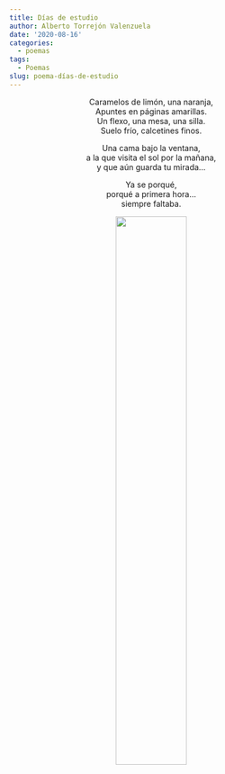 ```yaml
---
title: Días de estudio
author: Alberto Torrejón Valenzuela
date: '2020-08-16'
categories:
  - poemas
tags:
  - Poemas
slug: poema-días-de-estudio
---
```


<center>
<span class = "primerapalabra">C</span>aramelos de limón, una naranja, <br>
Apuntes en páginas amarillas. <br>
Un flexo, una mesa, una silla. <br>
Suelo frío, calcetines finos. <br>

Una cama bajo la ventana, <br>
a la que visita el sol por la mañana, <br>
y que aún guarda tu mirada… <br>

Ya se porqué, <br>
porqué a primera hora... <br> 
siempre faltaba. <br>

![](/text/Img/bami.png){width=50% height=50%}
</center>

